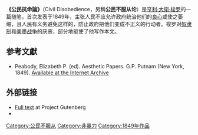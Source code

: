 '''《公民抗命論》'''（Civil Disobedience，另稱'''公民不服从论'''）是[[亨利·大衛·梭罗|亨利·大衛·梭罗]]的一篇随笔，首次发表于1849年，主张人民不应允许政府统治他们的[[良心|良心]]或使之萎缩，且人民有义务避免这样的{{le|默许|acquiescence}}，防止政府把他们变成不正义的行动者。梭罗对[[奴隶制|奴隶制]]和[[美墨战争|美墨战争]]的厌恶，部分地驱使了他写作本文。

==参考文獻==
{{refbegin}}
* Peabody, Elizabeth P. (ed). Aesthetic Papers. G.P. Putnam (New York, 1849). [https://archive.org/details/aestheticpapers00peabrich Available at the Internet Archive]
{{refend}}

==外部链接==
{{wikisource|公民不服从 (梭罗)}}
{{wikiquote|公民不服从 (梭罗)}}
*[http://www.gutenberg.org/files/71/71-h/71-h.htm Full text] {{Wayback|url=http://www.gutenberg.org/files/71/71-h/71-h.htm |date=20210206045520 }} at Project Gutenberg
* {{librivox book | title=Civil Disobedience | author=Henry David Thoreau}}

{{Henry David Thoreau|state=collapsed}}
{{Lit-stub}}

[[Category:公民不服从|Category:公民不服从]]
[[Category:非暴力|Category:非暴力]]
[[Category:1849年作品|Category:1849年作品]]
